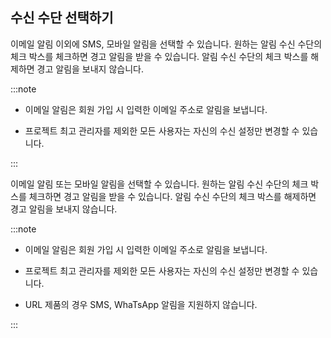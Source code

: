 ## 수신 수단 선택하기

<Xclude product="url">

이메일 알림 이외에 SMS, 모바일 알림을 선택할 수 있습니다. 원하는 알림 수신 수단의 체크 박스를 체크하면 경고 알림을 받을 수 있습니다. 알림 수신 수단의 체크 박스를 해제하면 경고 알림을 보내지 않습니다.

:::note

* 이메일 알림은 회원 가입 시 입력한 이메일 주소로 알림을 보냅니다.

* 프로젝트 최고 관리자를 제외한 모든 사용자는 자신의 수신 설정만 변경할 수 있습니다.

:::

</Xclude>

<InDoc product="url">

이메일 알림 또는 모바일 알림을 선택할 수 있습니다. 원하는 알림 수신 수단의 체크 박스를 체크하면 경고 알림을 받을 수 있습니다. 알림 수신 수단의 체크 박스를 해제하면 경고 알림을 보내지 않습니다.

:::note

* 이메일 알림은 회원 가입 시 입력한 이메일 주소로 알림을 보냅니다.

* 프로젝트 최고 관리자를 제외한 모든 사용자는 자신의 수신 설정만 변경할 수 있습니다.

* URL 제품의 경우 SMS, WhaTsApp 알림을 지원하지 않습니다.

:::
</InDoc>

